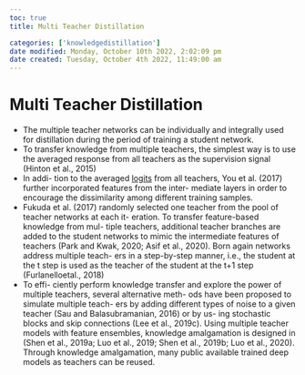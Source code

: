 ```yaml
---
toc: true
title: Multi Teacher Distillation

categories: ['knowledgedistillation']
date modified: Monday, October 10th 2022, 2:02:09 pm
date created: Tuesday, October 4th 2022, 11:49:00 am
---
```


# Multi Teacher Distillation
- The multiple teacher networks can be individually and integrally used for distillation during the period of training a student network.
- To transfer knowledge from multiple teachers, the simplest way is to use the averaged response from all teachers as the supervision signal (Hinton et al., 2015)
- In addi- tion to the averaged [logits](Logits.qmd) from all teachers, You et al. (2017) further incorporated features from the inter- mediate layers in order to encourage the dissimilarity among different training samples.
- Fukuda et al. (2017) randomly selected one teacher from the pool of teacher networks at each it- eration. To transfer feature-based knowledge from mul- tiple teachers, additional teacher branches are added to the student networks to mimic the intermediate features of teachers (Park and Kwak, 2020; Asif et al., 2020). Born again networks address multiple teach- ers in a step-by-step manner, i.e., the student at the t step is used as the teacher of the student at the t+1 step (Furlanelloetal., 2018)
- To effi- ciently perform knowledge transfer and explore the power of multiple teachers, several alternative meth- ods have been proposed to simulate multiple teach- ers by adding different types of noise to a given teacher (Sau and Balasubramanian, 2016) or by us- ing stochastic blocks and skip connections (Lee et al., 2019c). Using multiple teacher models with feature ensembles, knowledge amalgamation is designed in (Shen et al., 2019a; Luo et al., 2019; Shen et al., 2019b; Luo et al., 2020). Through knowledge amalgamation, many public available trained deep models as teachers can be reused.



